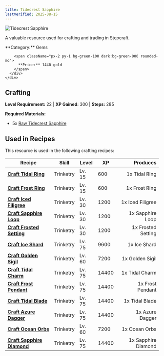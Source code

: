 ```yaml
---
title: Tidecrest Sapphire
lastVerified: 2025-08-15
---
```


<div className="flex items-start gap-6 mb-8">
  <div className="flex-shrink-0">
    <img src="/assets/resources/mining/tidecrest_sapphire.png" alt="Tidecrest Sapphire" className="w-24 h-24 border rounded-lg" />
  </div>
  <div className="flex-1">
    <div className="space-y-2">
      <p className="text-lg text-muted-foreground">A valuable resource used for crafting and trading in Stepcraft.</p>
      <div className="flex flex-wrap gap-4 text-sm">
        <span className="px-2 py-1 bg-blue-100 dark:bg-blue-900 rounded-md">
          **Category:** Gems
        </span>
        
        <span className="px-2 py-1 bg-green-100 dark:bg-green-900 rounded-md">
          **Price:** 1440 gold
        </span>
      </div>
    </div>
  </div>
</div>

## Crafting

**Level Requirement:** 22 | **XP Gained:** 300 | **Steps:** 285

**Required Materials:**

- 5x [Raw Tidecrest Sapphire](/docs/resources/individual/tidecrest_sapphire_raw)

## Used in Recipes

This resource is used in the following crafting recipes:

| Recipe | Skill | Level | XP | Produces |
|--------|-------|-------|----|---------:|
| **[Craft Tidal Ring](/docs/items/individual/tidal_ring)** | Trinketry | Lv. 15 | 600 | 1x Tidal Ring |
| **[Craft Frost Ring](/docs/items/individual/frost_ring)** | Trinketry | Lv. 15 | 600 | 1x Frost Ring |
| **[Craft Iced Filigree](/docs/items/individual/iced_filigree)** | Trinketry | Lv. 30 | 1200 | 1x Iced Filigree |
| **[Craft Sapphire Loop](/docs/items/individual/sapphire_loop)** | Trinketry | Lv. 30 | 1200 | 1x Sapphire Loop |
| **[Craft Frosted Setting](/docs/items/individual/frosted_setting)** | Trinketry | Lv. 30 | 1200 | 1x Frosted Setting |
| **[Craft Ice Shard](/docs/items/individual/ice_shard)** | Trinketry | Lv. 75 | 9600 | 1x Ice Shard |
| **[Craft Golden Sigil](/docs/items/individual/golden_sigil)** | Trinketry | Lv. 60 | 7200 | 1x Golden Sigil |
| **[Craft Tidal Charm](/docs/items/individual/tidal_charm)** | Trinketry | Lv. 75 | 14400 | 1x Tidal Charm |
| **[Craft Frost Pendant](/docs/items/individual/frost_pendant)** | Trinketry | Lv. 75 | 14400 | 1x Frost Pendant |
| **[Craft Tidal Blade](/docs/items/individual/tidal_blade)** | Trinketry | Lv. 75 | 14400 | 1x Tidal Blade |
| **[Craft Azure Dagger](/docs/items/individual/azure_dagger)** | Trinketry | Lv. 75 | 14400 | 1x Azure Dagger |
| **[Craft Ocean Orbs](/docs/items/individual/ocean_orbs)** | Trinketry | Lv. 60 | 7200 | 1x Ocean Orbs |
| **[Craft Sapphire Diamond](/docs/items/individual/sapphire_diamond)** | Trinketry | Lv. 75 | 14400 | 1x Sapphire Diamond |
